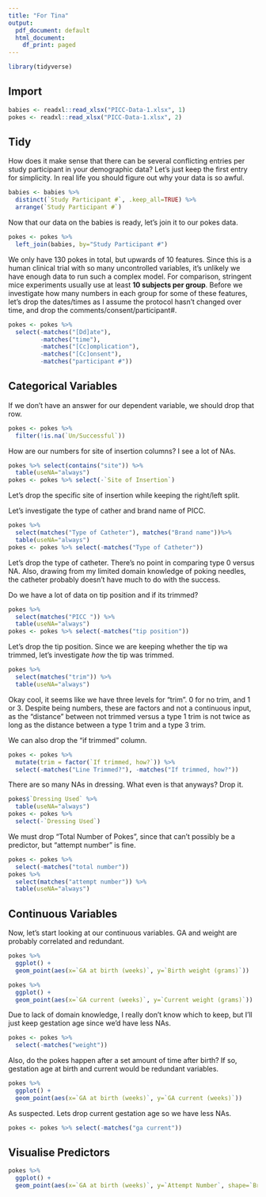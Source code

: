 ```yaml
---
title: "For Tina"
output:
  pdf_document: default
  html_document:
    df_print: paged
---
```


```r
library(tidyverse)
```

## Import
```r
babies <- readxl::read_xlsx("PICC-Data-1.xlsx", 1)
pokes <- readxl::read_xlsx("PICC-Data-1.xlsx", 2)
```

## Tidy

How does it make sense that there can be several conflicting entries per study participant in your demographic data? Let's just keep the first entry for simplicity. In real life you should figure out why your data is so awful.
```r
babies <- babies %>%
  distinct(`Study Participant #`, .keep_all=TRUE) %>%
  arrange(`Study Participant #`)
```

Now that our data on the babies is ready, let's join it to our pokes data. 
```r
pokes <- pokes %>%
  left_join(babies, by="Study Participant #")
```

We only have 130 pokes in total, but upwards of 10 features. Since this is a human clinical trial with so many uncontrolled variables, it's unlikely we have enough data to run such a complex model. For comparison, stringent mice experiments usually use at least **10 subjects per group**. Before we  investigate how many numbers in each group for some of these features, let's drop the dates/times as I assume the protocol hasn't changed over time, and drop the comments/consent/participant#.

```r
pokes <- pokes %>%
  select(-matches("[Dd]ate"),
         -matches("time"),
         -matches("[Cc]omplication"),
         -matches("[Cc]onsent"),
         -matches("participant #"))
```

## Categorical Variables
If we don't have an answer for our dependent variable, we should drop that row.
```r
pokes <- pokes %>%
  filter(!is.na(`Un/Successful`))
```


How are our numbers for site of insertion columns? I see a lot of NAs.
```r
pokes %>% select(contains("site")) %>%
  table(useNA="always")
pokes <- pokes %>% select(-`Site of Insertion`)
```
Let's drop the specific site of insertion while keeping the right/left split.

Let's investigate the type of cather and brand name of PICC.
```r
pokes %>%
  select(matches("Type of Catheter"), matches("Brand name"))%>%
  table(useNA="always")
pokes <- pokes %>% select(-matches("Type of Catheter"))
```
Let's drop the type of catheter. There's no point in comparing type 0 versus NA. Also, drawing from my limited domain knowledge of poking needles, the catheter probably doesn't have much to do with the success.

Do we have a lot of data on tip position and if its trimmed?
```r
pokes %>%
  select(matches("PICC ")) %>%
  table(useNA="always")
pokes <- pokes %>% select(-matches("tip position"))
```

Let's drop the tip position. Since we are keeping whether the tip wa trimmed, let's investigate *how* the tip was trimmed.

```r
pokes %>%
  select(matches("trim")) %>%
  table(useNA="always")
```

Okay cool, it seems like we have three levels for "trim". 0 for no trim, and 1 or 3. Despite being numbers, these are factors and not a continuous input, as the "distance" between not trimmed versus a type 1 trim is not twice as long as the distance between a type 1 trim and a type 3 trim.

We can also drop the "if trimmed" column.
```r
pokes <- pokes %>%
  mutate(trim = factor(`If trimmed, how?`)) %>%
  select(-matches("Line Trimmed?"), -matches("If trimmed, how?"))
```

There are so many NAs in dressing. What even is that anyways? Drop it.
```r
pokes$`Dressing Used` %>%
  table(useNA="always")
pokes <- pokes %>%
  select(-`Dressing Used`)
```

We must drop "Total Number of Pokes", since that can't possibly be a predictor, but "attempt number" is fine.
```r
pokes <- pokes %>%
  select(-matches("total number"))
pokes %>%
  select(matches("attempt number")) %>%
  table(useNA="always")
```

## Continuous Variables
Now, let's start looking at our continuous variables. GA and weight are probably correlated and redundant.
```r
pokes %>%
  ggplot() +
  geom_point(aes(x=`GA at birth (weeks)`, y=`Birth weight (grams)`))
```

```r
pokes %>%
  ggplot() +
  geom_point(aes(x=`GA current (weeks)`, y=`Current weight (grams)`))
```

Due to lack of domain knowledge, I really don't know which to keep, but I'll just keep gestation age since we'd have less NAs.
```r
pokes <- pokes %>%
  select(-matches("weight"))
```

Also, do the pokes happen after a set amount of time after birth? If so, gestation age at birth and current would be redundant variables.
```r
pokes %>%
  ggplot() +
  geom_point(aes(x=`GA at birth (weeks)`, y=`GA current (weeks)`))
```

As suspected. Lets drop current gestation age so we have less NAs.
```r
pokes <- pokes %>% select(-matches("ga current"))
```

## Visualise Predictors
```r
pokes %>%
  ggplot() +
  geom_point(aes(x=`GA at birth (weeks)`, y=`Attempt Number`, shape=`Brand Name of PICC`, color=trim ), alpha=0.5)

```
